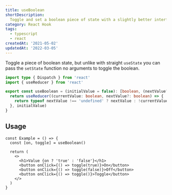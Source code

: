 ```yaml
---
title: useBoolean
shortDescription:
  Toggle and set a boolean piece of state with a slightly better interface than straight useState
category: React Hook
tags:
  - typescript
  - react
createdAt: '2021-05-02'
updatedAt: '2022-03-05'
---
```


Toggle a piece of boolean state, but unlike with straight `useState` you can pass the `setState`
function no arguments to toggle the boolean.

```typescript
import type { Dispatch } from 'react'
import { useReducer } from 'react'

export const useBoolean = (initialValue = false): [boolean, (nextValue?: boolean) => void] => {
  return useReducer((currentValue: boolean, nextValue?: boolean) => {
    return typeof nextValue !== 'undefined' ? nextValue : !currentValue
  }, initialValue)
}
```

## Usage

```tsx {1,5-8}
const Example = () => {
  const [on, toggle] = useBoolean()

  return (
    <>
      <h1>Value {on ? 'true' : 'false'}</h1>
      <button onClick={() => toggle(true)}>On</button>
      <button onClick={() => toggle(false)}>Off</button>
      <button onClick={() => toggle()}>Toggle</button>
    </>
  )
}
```
